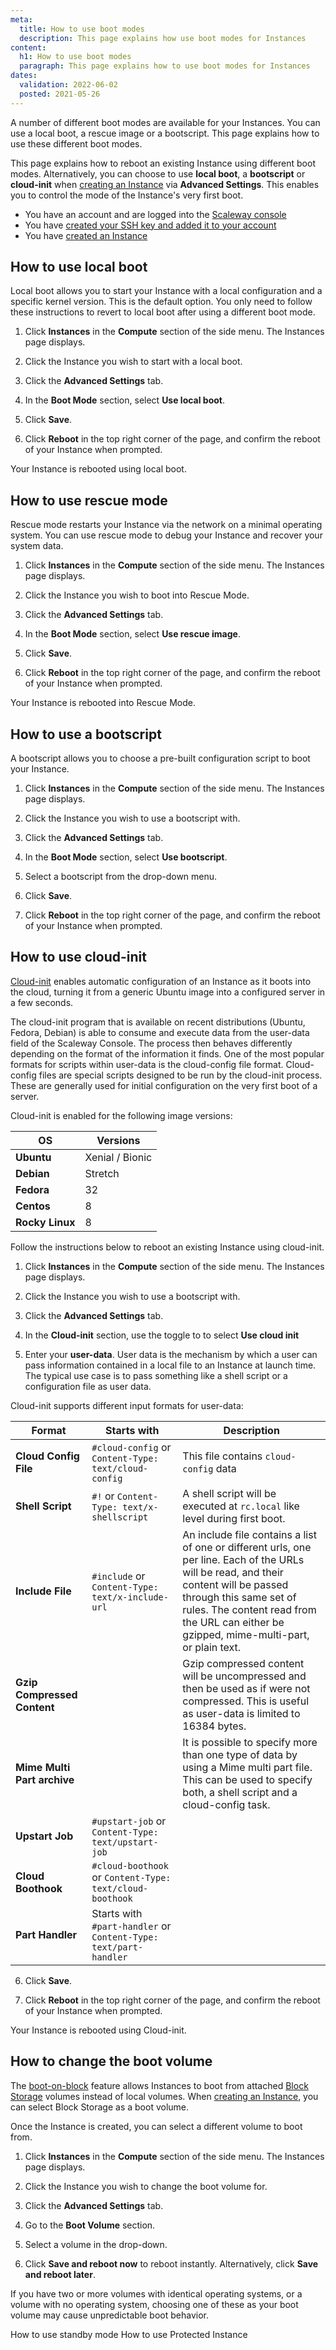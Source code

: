 ```yaml
---
meta:
  title: How to use boot modes
  description: This page explains how use boot modes for Instances
content:
  h1: How to use boot modes
  paragraph: This page explains how to use boot modes for Instances
dates:
  validation: 2022-06-02
  posted: 2021-05-26 
---
```


A number of different boot modes are available for your Instances. You can use a local boot, a rescue image or a bootscript. This page explains how to use these different boot modes.

<Message type="tip">

This page explains how to reboot an existing Instance using different boot modes. Alternatively, you can choose to use **local boot**, a **bootscript** or **cloud-init** when [creating an Instance](/compute/instances/how-to/create-an-instance) via **Advanced Settings**. This enables you to control the mode of the Instance's very first boot.

</Message>

<Message type="requirement">

  - You have an account and are logged into the [Scaleway console](https://console.scaleway.com)
  - You have [created your SSH key and added it to your account](/console/my-project/how-to/create-ssh-key/)
  - You have [created an Instance](/compute/instances/how-to/create-an-instance)

</Message>

## How to use local boot

Local boot allows you to start your Instance with a local configuration and a specific kernel version. This is the default option. You only need to follow these instructions to revert to local boot after using a different boot mode.

1. Click **Instances** in the **Compute** section of the side menu. The Instances page displays.

2. Click the Instance you wish to start with a local boot.

3. Click the **Advanced Settings** tab.

  <Lightbox src="scaleway-boot-modes.webp" alt=""/>

4. In the **Boot Mode** section, select **Use local boot**.

5. Click **Save**.

6. Click **Reboot** in the top right corner of the page, and confirm the reboot of your Instance when prompted.

Your Instance is rebooted using local boot.

## How to use rescue mode

Rescue mode restarts your Instance via the network on a minimal operating system. You can use rescue mode to debug your Instance and recover your system data.

1. Click **Instances** in the **Compute** section of the side menu. The Instances page displays.

2. Click the Instance you wish to boot into Rescue Mode.

3. Click the **Advanced Settings** tab.

4. In the **Boot Mode** section, select **Use rescue image**.

5. Click **Save**.

6. Click **Reboot** in the top right corner of the page, and confirm the reboot of your Instance when prompted.

Your Instance is rebooted into Rescue Mode.


## How to use a bootscript

A bootscript allows you to choose a pre-built configuration script to boot your Instance. 

1. Click **Instances** in the **Compute** section of the side menu. The Instances page displays.

2. Click the Instance you wish to use a bootscript with.

3. Click the **Advanced Settings** tab.

4. In the **Boot Mode** section, select **Use bootscript**.

5. Select a bootscript from the drop-down menu.

6. Click **Save**.

7. Click **Reboot** in the top right corner of the page, and confirm the reboot of your Instance when prompted.


## How to use cloud-init

[Cloud-init](/compute/instances/concepts/#cloud-init) enables automatic configuration of an Instance as it boots into the cloud, turning it from a generic Ubuntu image into a configured server in a few seconds. 

The cloud-init program that is available on recent distributions (Ubuntu, Fedora, Debian) is able to consume and execute data from the user-data field of the Scaleway Console. The process then behaves differently depending on the format of the information it finds. One of the most popular formats for scripts within user-data is the cloud-config file format. Cloud-config files are special scripts designed to be run by the cloud-init process. These are generally used for initial configuration on the very first boot of a server.

Cloud-init is enabled for the following image versions:

|OS|Versions|
|-| ------ |
|**Ubuntu**|Xenial / Bionic|
|**Debian**|Stretch|
|**Fedora**|32|
|**Centos**|8|
|**Rocky Linux**|8|

Follow the instructions below to reboot an existing Instance using cloud-init. 

1. Click **Instances** in the **Compute** section of the side menu. The Instances page displays.

2. Click the Instance you wish to use a bootscript with.

3. Click the **Advanced Settings** tab.

4. In the **Cloud-init** section, use the <Icon name="toggle" /> toggle to to select **Use cloud init**

  <Lightbox src="scaleway-cloud-init.webp" alt=""/>

5. Enter your **user-data**. User data is the mechanism by which a user can pass information contained in a local file to an Instance at launch time. The typical use case is to pass something like a shell script or a configuration file as user data.

  Cloud-init supports different input formats for user-data:

  |Format|Starts with|Description|
  | ---- | ------------- | --------- |
  |**Cloud Config File**|`#cloud-config` or `Content-Type: text/cloud-config`| This file contains `cloud-config` data|
  | **Shell Script**|`#!` or `Content-Type: text/x-shellscript`|A shell script will be executed at `rc.local` like level during first boot.|
  |**Include File**|`#include` or `Content-Type: text/x-include-url`|An include file contains a list of one or different urls, one per line. Each of the URLs will be read, and their content will be passed through this same set of rules. The content read from the URL can either be gzipped, mime-multi-part, or plain text.|
  |**Gzip Compressed Content**||Gzip compressed content will be uncompressed and then be used as if were not compressed. This is useful as user-data is limited to 16384 bytes.|
  |**Mime Multi Part archive**||It is possible to specify more than one type of data by using a Mime multi part file. This can be used to specify both, a shell script and a cloud-config task.|
  |**Upstart Job**| `#upstart-job` or `Content-Type: text/upstart-job`||
  |**Cloud Boothook**|`#cloud-boothook` or `Content-Type: text/cloud-boothook`||
  |**Part Handler**|Starts with `#part-handler` or `Content-Type: text/part-handler`||

6. Click **Save**.

7. Click **Reboot** in the top right corner of the page, and confirm the reboot of your Instance when prompted.

Your Instance is rebooted using Cloud-init.

## How to change the boot volume

The [boot-on-block](/compute/instances/concepts/#boot-on-block) feature allows Instances to boot from attached [Block Storage](/compute/instances/concepts/#block-volumes) volumes instead of local volumes. When [creating an Instance](/compute/instances/how-to/create-an-instance), you can select Block Storage as a boot volume. 

Once the Instance is created, you can select a different volume to boot from. 

1. Click **Instances** in the **Compute** section of the side menu. The Instances page displays.

2. Click the Instance you wish to change the boot volume for.

3. Click the **Advanced Settings** tab.

4. Go to the **Boot Volume** section.

5. Select a volume in the drop-down.

6. Click **Save and reboot now** to reboot instantly. Alternatively, click **Save and reboot later**.

<Message type="important">

  If you have two or more volumes with identical operating systems, or a volume with no operating system, choosing one of these as your boot volume may cause unpredictable boot behavior.

</Message>

<Navigation title="See Also">
  <PreviousButton to="/compute/instances/how-to/use-standby-mode/">How to use standby mode</PreviousButton>
  <NextButton to="/compute/instances/how-to/use-protected-instance/">How to use Protected Instance</NextButton>
</Navigation>
